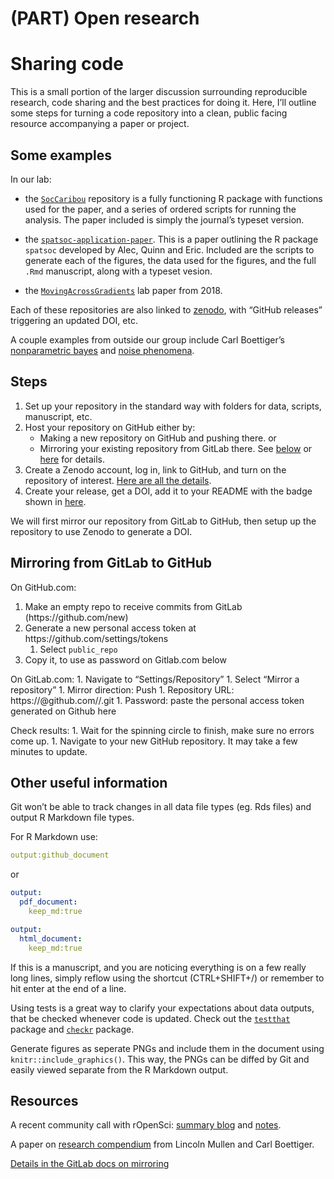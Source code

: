 # (PART) Open research {-} 

# Sharing code

This is a small portion of the larger discussion surrounding reproducible research, code sharing and the best practices for doing it. Here, I'll outline some steps for turning a code repository into a clean, public facing resource accompanying a paper or project.

## Some examples

In our lab:

* the [`SocCaribou`](https://github.com/wildlifeevoeco/SocCaribou) repository is a fully functioning R package with functions used for the paper, and a series of ordered scripts for running the analysis. The paper included is simply the journal's typeset version. 

* the [`spatsoc-application-paper`](https://github.com/robitalec/spatsoc-application-paper). This is a paper outlining the R package `spatsoc` developed by Alec, Quinn and Eric. Included are the scripts to generate each of the figures, the data used for the figures, and the full `.Rmd` manuscript, along with a typeset vesion.

* the [`MovingAcrossGradients`](https://github.com/wildlifeevoeco/MovingAcrossGradients) lab paper from 2018. 


Each of these repositories are also linked to [zenodo](https://zenodo.org), with "GitHub releases" triggering an updated DOI, etc.

A couple examples from outside our group include Carl Boettiger's [nonparametric bayes](https://github.com/cboettig/nonparametric-bayes) and [noise phenomena](https://github.com/cboettig/noise-phenomena). 



## Steps

1. Set up your repository in the standard way with folders for data, scripts, manuscript, etc. 
1. Host your repository on GitHub either by:
    * Making a new repository on GitHub and pushing there. 
    or
    * Mirroring your existing repository from GitLab there. See [below](https://gitlab.com/WEEL_grp/core/-/blob/master/Guides/Pushing-From-GitLab-To-GitHub/PushingFromLabToHub.md) or [here]() for details. 
1. Create a Zenodo account, log in, link to GitHub, and turn on the repository of interest. [Here are all the details](https://guides.github.com/activities/citable-code/). 
1. Create your release, get a DOI, add it to your README with the badge shown in [here](https://zenodo.org/account/settings/github). 



We will first mirror our repository from GitLab to GitHub, then setup up the repository to use Zenodo to generate a DOI. 


## Mirroring from GitLab to GitHub

On GitHub.com:

1. Make an empty repo to receive commits from GitLab (https://github.com/new)
1. Generate a new personal access token at https://github.com/settings/tokens 
	1. Select `public_repo`
1. Copy it, to use as password on Gitlab.com below

On GitLab.com:
1. Navigate to "Settings/Repository"
1. Select "Mirror a repository"
1. Mirror direction: Push
1. Repository URL: https://<your_github_username>@github.com/<your_github_group>/<your_github_project>.git
1. Password: paste the personal access token generated on Github here

Check results:
1. Wait for the spinning circle to finish, make sure no errors come up. 
1. Navigate to your new GitHub repository. It may take a few minutes to update. 


## Other useful information

Git won't be able to track changes in all data file types (eg. Rds files) and output R Markdown file types. 

For R Markdown use:

```yaml
output:github_document
```

or 

```yaml
output:
  pdf_document:
    keep_md:true
```

```yaml
output:
  html_document:
    keep_md:true
```


If this is a manuscript, and you are noticing everything is on a few really long lines, simply reflow using the shortcut (CTRL+SHIFT+/) or remember to hit enter at the end of a line. 

Using tests is a great way to clarify your expectations about data outputs, that be checked whenever code is updated. Check out the [`testthat`](https://github.com/r-lib/testthat/) package and [`checkr`](https://poissonconsulting.github.io/checkr/) package. 


Generate figures as seperate PNGs and include them in the document using `knitr::include_graphics()`. This way, the PNGs can be diffed by Git and easily viewed separate from the R Markdown output.






## Resources
A recent community call with rOpenSci: [summary blog](https://ropensci.org/blog/2018/11/29/codereview/) and [notes](https://docs.google.com/document/d/1LfyhgsbVgLWgWPhS0nbaBIZSFjireEBBSYL4PmhUJis/edit). 

A paper on [research compendium](/user_uploads/4422/JZqXfCyHQv5eePmN7vFYoIwM/Packaging-Data-Analytical-Work-Reproducibly-Using-R-and-Friends.pdf) from Lincoln Mullen and Carl Boettiger. 

[Details in the GitLab docs on mirroring](https://docs.gitlab.com/ee/workflow/repository_mirroring.html#setting-up-a-push-mirror-from-gitlab-to-github-core)
